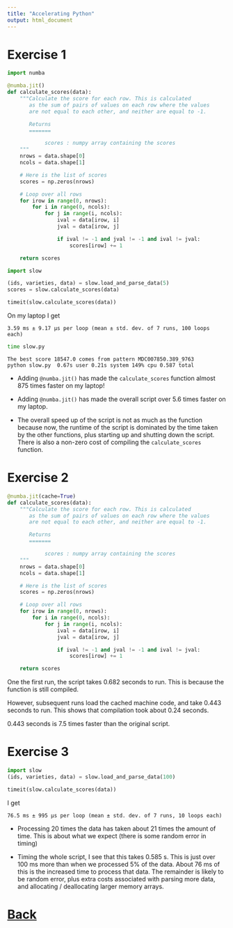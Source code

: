 ```yaml
---
title: "Accelerating Python"
output: html_document
---
```


# Exercise 1

```python
import numba

@numba.jit()
def calculate_scores(data):
    """Calculate the score for each row. This is calculated
       as the sum of pairs of values on each row where the values
       are not equal to each other, and neither are equal to -1.

       Returns
       =======

            scores : numpy array containing the scores
    """
    nrows = data.shape[0]
    ncols = data.shape[1]

    # Here is the list of scores
    scores = np.zeros(nrows)

    # Loop over all rows
    for irow in range(0, nrows):
        for i in range(0, ncols):
            for j in range(i, ncols):
                ival = data[irow, i]
                jval = data[irow, j]

                if ival != -1 and jval != -1 and ival != jval:
                    scores[irow] += 1

    return scores
```

```python
import slow

(ids, varieties, data) = slow.load_and_parse_data(5)
scores = slow.calculate_scores(data)

timeit(slow.calculate_scores(data))
```

On my laptop I get

```
3.59 ms ± 9.17 µs per loop (mean ± std. dev. of 7 runs, 100 loops each)
```

```bash
time slow.py
```

```
The best score 18547.0 comes from pattern MDC007850.389_9763
python slow.py  0.67s user 0.21s system 149% cpu 0.587 total
```

* Adding `@numba.jit()` has made the `calculate_scores` function almost
  875 times faster on my laptop!

* Adding `@numba.jit()` has made the overall script over 5.6 times faster
  on my laptop.

* The overall speed up of the script is not as much as the function because
  now, the runtime of the script is dominated by the time taken by the
  other functions, plus starting up and shutting down the script.
  There is also a non-zero cost of compiling the `calculate_scores`
  function.

# Exercise 2

```python
@numba.jit(cache=True)
def calculate_scores(data):
    """Calculate the score for each row. This is calculated
       as the sum of pairs of values on each row where the values
       are not equal to each other, and neither are equal to -1.

       Returns
       =======

            scores : numpy array containing the scores
    """
    nrows = data.shape[0]
    ncols = data.shape[1]

    # Here is the list of scores
    scores = np.zeros(nrows)

    # Loop over all rows
    for irow in range(0, nrows):
        for i in range(0, ncols):
            for j in range(i, ncols):
                ival = data[irow, i]
                jval = data[irow, j]

                if ival != -1 and jval != -1 and ival != jval:
                    scores[irow] += 1

    return scores
```

One the first run, the script takes 0.682 seconds to run. This is because
the function is still compiled.

However, subsequent runs load the cached machine code, and take 0.443 seconds
to run. This shows that compilation took about 0.24 seconds.

0.443 seconds is 7.5 times faster than the original script.

# Exercise 3

```python
import slow
(ids, varieties, data) = slow.load_and_parse_data(100)
```

```python
timeit(slow.calculate_scores(data))
```

I get

```
76.5 ms ± 995 µs per loop (mean ± std. dev. of 7 runs, 10 loops each)
```

* Processing 20 times the data has taken about 21 times the amount of time.
  This is about what we expect (there is some random error in timing)

* Timing the whole script, I see that this takes 0.585 s. This is just over
  100 ms more than when we processed 5% of the data. About 76 ms of this
  is the increased time to process that data. The remainder is likely
  to be random error, plus extra costs associated with parsing more data,
  and allocating / deallocating larger memory arrays.

# [Back](numba.html)
